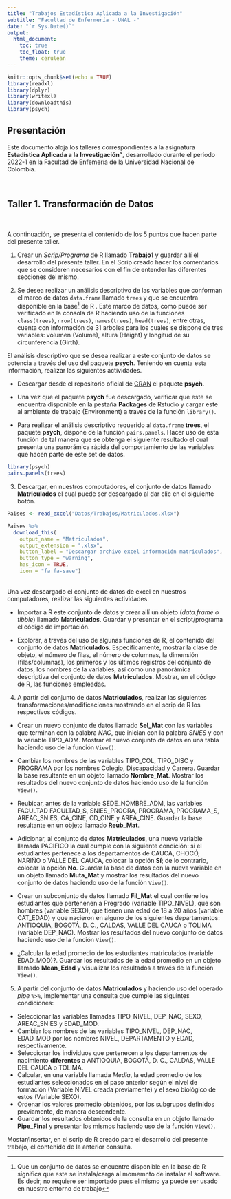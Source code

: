 ```yaml
---
title: "Trabajos Estadística Aplicada a la Investigación"
subtitle: "Facultad de Enfermería - UNAL -"
date: "`r Sys.Date()`"
output: 
  html_document:
    toc: true
    toc_float: true
    theme: cerulean
---
```


```r
knitr::opts_chunk$set(echo = TRUE)
library(readxl)
library(dplyr)
library(writexl)
library(downloadthis)
library(psych)
```




## Presentación

Este documento aloja los talleres correspondientes a la asignatura **Estadística Aplicada a la Investigación"**, desarrollado durante el periodo 2022-1 en la Facultad de Enfemería de la Universidad Nacional de Colombia.

<br>

## Taller 1. Transformación de Datos

<br>

A continuación, se presenta el contenido de los 5 puntos que hacen parte del presente taller.


1. Crear un *Scrip/Programa* de R llamado **Trabajo1** y guardar allí el desarrollo del presente taller. En el Scrip creado hacer los comentarios que se consideren necesarios con el fin de entender las diferentes secciones del mismo.


2. Se desea realizar un análisis descriptivo de las variables que conforman el marco de datos `data.frame` llamado `trees` y que se encuentra disponible en la base^[Que un conjunto de datos se encuentre disponible en la base de R significa que este se instala/carga al momemnto de instalar el software. Es decir, no requiere ser importado pues el mismo ya puede ser usado en nuestro entorno de trabajo] de R . Este marco de datos, como puede ser verificado en la consola de R haciendo uso de la funciones `class(trees)`, `nrow(trees)`, `names(trees)`, `head(trees)`, entre otras, cuenta con información de 31 arboles para los cuales se dispone de tres variables: volumen (Volume), altura (Height) y longitud de su circunferencia (Girth). 

El análisis descriptivo que se desea realizar a este conjunto de datos se potencia a través del uso del paquete **psych**. Teniendo en cuenta esta información, realizar las siguientes actividades.

+ Descargar desde el repositorio oficial de [CRAN](https://cran.r-project.org/) el paquete **psych**. 

+ Una vez que el paquete **psych** fue descargado, verificar que este se encuentra disponible en la pestaña **Packages** de Rstudio y cargar este al ambiente de trabajo (Environment) a través de la función `library()`.

+ Para realizar el análisis descriptivo requerido al `data.frame` **trees**, el paquete **psych**, dispone de la función `pairs.panels`. Hacer uso de esta función de tal manera que se obtenga el siguiente resultado el cual presenta una panorámica rápida del comportamiento de las variables que hacen parte de este set de datos.

```r
library(psych)
pairs.panels(trees)
```

3. Descargar, en nuestros computadores, el conjunto de datos llamado **Matriculados** el cual puede ser descargado al dar clic en el siguiente botón.

```r
Paises <- read_excel("Datos/Trabajos/Matriculados.xlsx")

Paises %>%
  download_this(
    output_name = "Matriculados",
    output_extension = ".xlsx",
    button_label = "Descargar archivo excel información matriculados",
    button_type = "warning",
    has_icon = TRUE,
    icon = "fa fa-save")
```
<br>
Una vez descargado el conjunto de datos de excel en nuestros computadores, realizar las siguientes actividades.

+ Importar a R este conjunto de datos y crear allí un objeto (*data.frame o tibble*) llamado **Matriculados**. Guardar y presentar en el script/programa el código de importación.

+ Explorar, a través del uso de algunas funciones de R, el contenido del conjunto de datos **Matriculados**. Específicamente, mostrar la clase de objeto, el número de filas, el número de columnas, la dimensión (filas/columnas), los primeros y los últimos registros del conjunto de datos, los nombres de la variables, así como una panorámica descriptiva del conjunto de datos **Matriculados**. Mostrar, en el código de R, las funciones empleadas.

4. A partir del conjunto de datos **Matriculados**, realizar las siguientes transformaciones/modificaciones mostrando en el scrip de R los respectivos códigos.

+ Crear un nuevo conjunto de datos llamado **Sel_Mat** con las variables que terminan con la palabra *NAC*, que inician con la palabra *SNIES* y con la variable TIPO_ADM. Mostrar el nuevo conjunto de datos en una tabla haciendo uso de la función `View()`.

+ Cambiar los nombres de las variables TIPO_COL, TIPO_DISC y PROGRAMA por los nombres Colegio, Discapacidad y Carrera. Guardar la base resultante en un objeto llamado **Nombre_Mat**. Mostrar los resultados del nuevo conjunto de datos haciendo uso de la función `View()`.

+ Reubicar, antes de la variable SEDE_NOMBRE_ADM, las variables FACULTAD	FACULTAD_S, SNIES_PROGRA, PROGRAMA, PROGRAMA_S, AREAC_SNIES, CA_CINE, CD_CINE	 y AREA_CINE. Guardar la base resultante en un objeto llamado **Reub_Mat**.

+ Adicionar, al conjunto de datos **Matriculados**, una nueva variable llamada PACIFICO la cual cumple con la siguiente condición: si el estudiantes pertenece a los departamentos de CAUCA, CHOCÓ, NARIÑO o VALLE DEL CAUCA, colocar la opción **Sí**; de lo contrario, colocar la opción **No**. Guardar la base de datos con la nueva variable en un objeto llamado **Muta_Mat** y mostrar los resultados del nuevo conjunto de datos haciendo uso de la función `View()`.

+ Crear un subconjunto de datos llamado **Fil_Mat** el cual contiene los estudiantes que pertenenen a Pregrado (variable TIPO_NIVEL), que son hombres (variable SEXO), que tienen una edad de 18 a 20 años (variable CAT_EDAD) y que nacieron en alguno de los siguientes departamentos: ANTIOQUIA, BOGOTÁ, D. C., CALDAS, VALLE DEL CAUCA o TOLIMA (variable DEP_NAC). Mostrar los resultados del nuevo conjunto de datos haciendo uso de la función `View()`.

+ ¿Calcular la edad promedio de los estudiantes matriculados (variable EDAD_MOD)?. Guardar los resultados de la edad promedio en un objeto llamado **Mean_Edad** y visualizar los resultados a través de la función `View()`.

5. A partir del conjunto de datos **Matriculados** y haciendo uso del operado *pipe* ` %>% `, implementar una consulta que cumple las siguintes condiciones:

* Seleccionar las variables llamadas TIPO_NIVEL, DEP_NAC, SEXO, AREAC_SNIES y EDAD_MOD.
* Cambiar los nombres de las variables TIPO_NIVEL, DEP_NAC, EDAD_MOD por los nombres NIVEL, DEPARTAMENTO y EDAD, respectivamente.
* Seleccionar los individuos que pertenecen a los departamentos de nacimiento **diferentes** a ANTIOQUIA, BOGOTÁ, D. C., CALDAS, VALLE DEL CAUCA o TOLIMA.
* Calcular, en una variable llamada *Media*, la edad promedio de los estudiantes seleccionados en el paso anterior según el nivel de formación (Variable NIVEL creada previamente) y el sexo biológico de estos (Variable SEXO).
* Ordenar los valores promedio obtenidos, por los subgrupos definidos previamente, de manera descendente.
* Guardar los resultados obtenidos de la consulta en un objeto llamado **Pipe_Final** y presentar los mismos haciendo uso de la función `View()`.

Mostar/insertar, en el scrip de R creado para el desarrollo del presente trabajo, el contenido de la anterior consulta.



